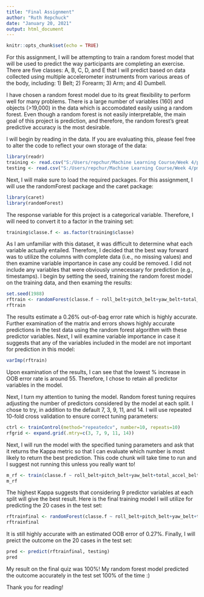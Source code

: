 ---
title: "Final Assignment"
author: "Ruth Repchuck"
date: "January 20, 2021"
output: html_document
---

```{r setup, include=FALSE}
knitr::opts_chunk$set(echo = TRUE)
```

For this assignment, I will be attempting to train a random forest model that will be used to predict the way participants are completing an exercise. There are five classes: A, B, C, D, and E that I will predict based on data collected using multiple accelerometer instruments from various areas of the body, including: 1) Belt; 2) Forearm; 3) Arm; and 4) Dumbell. 

I have chosen a random forest model due to its great flexibility to perform well for many problems. There is a large number of variables (160) and objects (>19,000) in the data which is accomodated easily using a random forest. Even though a random forest is not easily interpretable, the main goal of this project is prediction, and therefore, the random forest's great predictive accuracy is the most desirable.

I will begin by reading in the data. If you are evaluating this, please feel free to alter the code to reflect your own storage of the data:

```{r}
library(readr)
training <- read.csv("S:/Users/repchur/Machine Learning Course/Week 4/pml-training.csv")
testing <- read.csv("S:/Users/repchur/Machine Learning Course/Week 4/pml-testing.csv")
```

Next, I will make sure to load the required packages. For this assignment, I will use the randomForest package and the caret package:

```{r}
library(caret)
library(randomForest)
```

The response variable for this project is a categorical variable. Therefore, I will need to convert it to a factor in the training set:

```{r}
training$classe.f <- as.factor(training$classe)
```

As I am unfamiliar with this dataset, it was difficult to determine what each variable actually entailed. Therefore, I decided that the best way forward was to utilize the columns with complete data (i.e., no missing values) and then examine variable importance in case any could be removed. I did not include any variables that were obviously unnecessary for prediction (e.g., timestamps). I begin by setting the seed, training the random forest model on the training data, and then examing the results:

```{r}
set.seed(1988)
rftrain <- randomForest(classe.f ~ roll_belt+pitch_belt+yaw_belt+total_accel_belt+gyros_belt_x+gyros_belt_z+gyros_belt_y+accel_belt_x+accel_belt_y+accel_belt_z+magnet_belt_x+magnet_belt_y+magnet_belt_z+roll_arm+pitch_arm+yaw_arm+total_accel_arm+gyros_arm_x+gyros_arm_y+gyros_arm_z+accel_arm_x+accel_arm_y+accel_arm_z+magnet_arm_x+magnet_arm_y+magnet_arm_z+roll_dumbbell+pitch_dumbbell+yaw_dumbbell+total_accel_dumbbell+gyros_dumbbell_x+gyros_dumbbell_y+gyros_dumbbell_z+accel_dumbbell_x+accel_dumbbell_y+accel_dumbbell_z+magnet_dumbbell_x+magnet_dumbbell_y+magnet_dumbbell_z+roll_forearm+pitch_forearm+yaw_forearm+total_accel_forearm+gyros_forearm_x+gyros_forearm_y+gyros_forearm_z+accel_forearm_x+accel_forearm_y+accel_forearm_z+magnet_forearm_x+magnet_forearm_y+magnet_forearm_z, data=training)
rftrain
```

The results estimate a 0.26% out-of-bag error rate which is highly accurate. Further examination of the matrix and errors shows highly accurate predictions in the test data using the random forest algorithm with these predictor variables. Next, I will examine variable importance in case it suggests that any of the variables included in the model are not important for prediction in this model:

```{r}
varImp(rftrain)
```

Upon examination of the results, I can see that the lowest % increase in OOB error rate is around 55. Therefore, I chose to retain all predictor variables in the model.

Next, I turn my attention to tuning the model. Random forest tuning requires adjusting the number of predictors considered by the model at each split. I chose to try, in addition to the default 7, 3, 9, 11, and 14. I will use repeated 10-fold cross validation to ensure correct tuning parameters:

```{r}
ctrl <- trainControl(method="repeatedcv", number=10, repeats=10)
rfgrid <- expand.grid(.mtry=c(3, 7, 9, 11, 14))
```

Next, I will run the model with the specified tuning parameters and ask that it returns the Kappa metric so that I can evaluate which number is most likely to return the best prediction. This code chunk will take time to run and I suggest not running this unless you really want to!

```{r}
m_rf <- train(classe.f ~ roll_belt+pitch_belt+yaw_belt+total_accel_belt+gyros_belt_x+gyros_belt_z+gyros_belt_y+accel_belt_x+accel_belt_y+accel_belt_z+magnet_belt_x+magnet_belt_y+magnet_belt_z+roll_arm+pitch_arm+yaw_arm+total_accel_arm+gyros_arm_x+gyros_arm_y+gyros_arm_z+accel_arm_x+accel_arm_y+accel_arm_z+magnet_arm_x+magnet_arm_y+magnet_arm_z+roll_dumbbell+pitch_dumbbell+yaw_dumbbell+total_accel_dumbbell+gyros_dumbbell_x+gyros_dumbbell_y+gyros_dumbbell_z+accel_dumbbell_x+accel_dumbbell_y+accel_dumbbell_z+magnet_dumbbell_x+magnet_dumbbell_y+magnet_dumbbell_z+roll_forearm+pitch_forearm+yaw_forearm+total_accel_forearm+gyros_forearm_x+gyros_forearm_y+gyros_forearm_z+accel_forearm_x+accel_forearm_y+accel_forearm_z+magnet_forearm_x+magnet_forearm_y+magnet_forearm_z, data=training, method="rf", metric="Kappa", trControl=ctrl, tuneGrid=rfgrid)
m_rf
```

The highest Kappa suggests that considering 9 predictor variables at each split will give the best result. Here is the final training model I will utilize for predicting the 20 cases in the test set:

```{r}
rftrainfinal <- randomForest(classe.f ~ roll_belt+pitch_belt+yaw_belt+total_accel_belt+gyros_belt_x+gyros_belt_z+gyros_belt_y+accel_belt_x+accel_belt_y+accel_belt_z+magnet_belt_x+magnet_belt_y+magnet_belt_z+roll_arm+pitch_arm+yaw_arm+total_accel_arm+gyros_arm_x+gyros_arm_y+gyros_arm_z+accel_arm_x+accel_arm_y+accel_arm_z+magnet_arm_x+magnet_arm_y+magnet_arm_z+roll_dumbbell+pitch_dumbbell+yaw_dumbbell+total_accel_dumbbell+gyros_dumbbell_x+gyros_dumbbell_y+gyros_dumbbell_z+accel_dumbbell_x+accel_dumbbell_y+accel_dumbbell_z+magnet_dumbbell_x+magnet_dumbbell_y+magnet_dumbbell_z+roll_forearm+pitch_forearm+yaw_forearm+total_accel_forearm+gyros_forearm_x+gyros_forearm_y+gyros_forearm_z+accel_forearm_x+accel_forearm_y+accel_forearm_z+magnet_forearm_x+magnet_forearm_y+magnet_forearm_z, data=training, mtry=9)
rftrainfinal
```

It is still highly accurate with an estimated OOB error of 0.27%. Finally, I will preict the outcome on the 20 cases in the test set:

```{r}
pred <- predict(rftrainfinal, testing)
pred
```

My result on the final quiz was 100%! My random forest model predicted the outcome accurately in the test set 100% of the time :)

Thank you for reading!